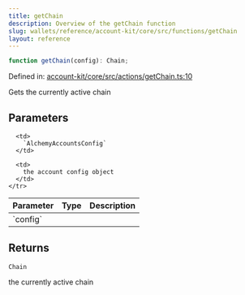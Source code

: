 ```yaml
---
title: getChain
description: Overview of the getChain function
slug: wallets/reference/account-kit/core/src/functions/getChain
layout: reference
---
```


```ts
function getChain(config): Chain;
```

Defined in: [account-kit/core/src/actions/getChain.ts:10](https://github.com/alchemyplatform/aa-sdk/blob/5b9429f0f16dcd4ff822527b8de589e19e88faa7/account-kit/core/src/actions/getChain.ts#L10)

Gets the currently active chain

## Parameters

<table>
  <thead>
    <tr>
      <th align="left">Parameter</th>
      <th align="left">Type</th>
      <th align="left">Description</th>
    </tr>
  </thead>

  <tbody>
    <tr>
      <td>
        `config`
      </td>

      <td>
        `AlchemyAccountsConfig`
      </td>

      <td>
        the account config object
      </td>
    </tr>

  </tbody>
</table>

## Returns

`Chain`

the currently active chain
